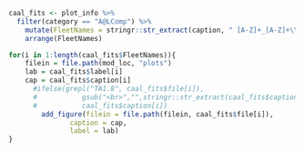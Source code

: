 
<!-- ======================================================================= -->
<!-- **********************  Age @ Length Comps **************************** --> 
<!-- ======================================================================= -->
```r
caal_fits <- plot_info %>%
  filter(category == "A@LComp") %>%
    mutate(FleetNames = stringr::str_extract(caption, " [A-Z]+_[A-Z]+\\s*")) %>%
    arrange(FleetNames)

for(i in 1:length(caal_fits$FleetNames)){
    filein = file.path(mod_loc, "plots")
    lab = caal_fits$label[i]
    cap = caal_fits$caption[i]
      #ifelse(grepl("TA1.8", caal_fits$file[i]),
      #           gsub("<br>","",stringr::str_extract(caal_fits$caption[i],".+?(?=For)")), 
      #           caal_fits$caption[i])
    	add_figure(filein = file.path(filein, caal_fits$file[i]), 
			   caption = cap, 
			   label = lab)
}
```